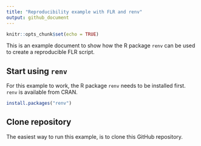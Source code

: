 ```yaml
---
title: "Reproducibility example with FLR and renv"
output: github_document
---
```


```r
knitr::opts_chunk$set(echo = TRUE)
```

This is an example document to show how the R package `renv` can be used to create a reproducible FLR script.

## Start using `renv`

For this example to work, the R package `renv` needs to be installed first. `renv` is available from CRAN.

```r
install.packages("renv")
```

## Clone repository

The easiest way to run this example, is to clone this GitHub repository.


